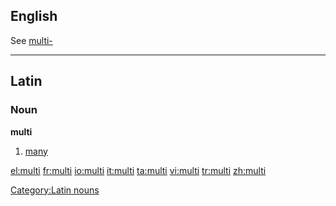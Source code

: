 ==English==
See [[multi-]]

----

==Latin==

===Noun===
'''multi'''

# [[many]]

[[Category:Latin nouns]]

[[el:multi]]
[[fr:multi]]
[[io:multi]]
[[it:multi]]
[[ta:multi]]
[[vi:multi]]
[[tr:multi]]
[[zh:multi]]